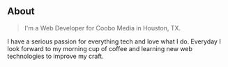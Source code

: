## About

> I'm a Web Developer for Coobo Media in Houston, TX.

I have a serious passion for everything tech and love what I do. Everyday I look forward to my morning cup of coffee and learning new web technologies to improve my craft.
